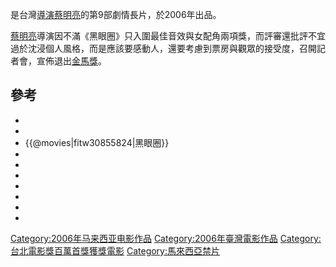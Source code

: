 {{Infobox film
| name           = 黑眼圈
| original_name  = ''{{lang|en|I Don't Want to Sleep Alone}}''
| image          = <!-- 檔案不存在 GDI Poster Medium1.jpg ，可從英文維基百科取得 -->
| caption        = 
| writer         = [[蔡明亮|蔡明亮]]
| starring       = [[李康生|李康生]]<br />[[陳湘琪|陳湘琪]]<br>Norman Atun<br>蔡明珠
| director       = [[蔡明亮|蔡明亮]]
| producer       = 溫煦宇、博偉達
| producer_2  = 王琮
| distributor    = 汯呄霖電影有限公司
| studio = 汯呄霖電影有限公司
| music          = 
| editing = 陳勝昌
|  cinematography     = 廖本榕
| released       ={{film date|2006|9|4|[[威尼斯影展|威尼斯影展]]|2007|3|23|臺灣|2007|5|17|馬來西亞}}
| runtime        = 115分
| country        = {{台灣電影產地}}<br>{{馬來西亞電影產地}}
| language       = [[華語|華語]]、[[马来语|马来语]]、[[孟加拉语|孟加拉语]]、[[閩南語|閩南語]]
| budget         = 
| imdb_id        = tt0855824
| gross          = [[新台幣|新台幣]] 196萬
}}

{{engname|《黑眼圈》|I Don't Want to Sleep Alone}}是台灣[[導演|導演]][[蔡明亮|蔡明亮]]的第9部劇情長片，於2006年出品。

[[蔡明亮|蔡明亮]]導演因不滿《黑眼圈》只入圍最佳音效與女配角兩項獎，而評審還批評不宜過於沈浸個人風格，而是應該要感動人，還要考慮到票房與觀眾的接受度，召開記者會，宣佈退出[[金馬獎|金馬獎]]。

==參考==
*{{Yahoomovie id|2161|黑眼圈}}
*{{MSN movie|40|黑眼圈}}
*{{@movies|fitw30855824|黑眼圈}}
*{{douban|title=黑眼圈}}
*{{Mtime|45856|黑眼圈}}
*{{Amg movie|357173|黑眼圈}}
*{{rotten Tomatoes|i_dont_want_to_sleep_alone|黑眼圈}}
*{{metacritic film|idontwanttosleepalone|黑眼圈}}
*{{hkmdb title|11876|黑眼圈}}
*{{IMDb title|0855824|黑眼圈}}

{{蔡明亮電影作品}}
{{台北電影獎百萬首獎影片}}

[[Category:2006年马来西亚电影作品|Category:2006年马来西亚电影作品]]
[[Category:2006年臺灣電影作品|Category:2006年臺灣電影作品]]
[[Category:台北電影獎百萬首獎獲獎電影|Category:台北電影獎百萬首獎獲獎電影]]
[[Category:馬來西亞禁片|Category:馬來西亞禁片]]